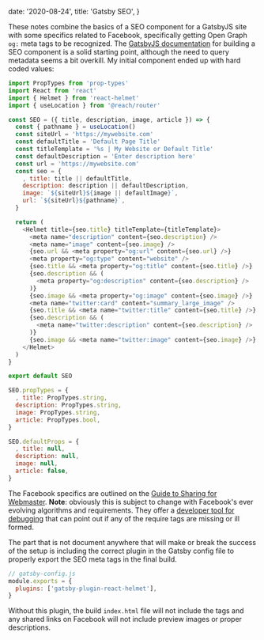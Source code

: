 
  date: '2020-08-24',
  title: 'Gatsby SEO',
}

These notes combine the basics of a SEO component for a GatsbyJS site with some specifics related to Facebook, specifically getting Open Graph `og:` meta tags to be recognized. The [GatsbyJS documentation](https://www.gatsbyjs.com/docs/add-seo-component/) for building a SEO component is a solid starting point, although the need to query metadata seems a bit overkill. My initial component ended up with hard coded values:

```javascript
import PropTypes from 'prop-types'
import React from 'react'
import { Helmet } from 'react-helmet'
import { useLocation } from '@reach/router'

const SEO = ({ title, description, image, article }) => {
  const { pathname } = useLocation()
  const siteUrl = 'https://mywebsite.com'
  const defaultTitle = 'Default Page Title'
  const titleTemplate = '%s | My Website or Default Title'
  const defaultDescription = 'Enter description here'
  const url = 'https://mywebsite.com'
  const seo = {
    , title: title || defaultTitle,
    description: description || defaultDescription,
    image: `${siteUrl}${image || defaultImage}`,
    url: `${siteUrl}${pathname}`,
  }

  return (
    <Helmet title={seo.title} titleTemplate={titleTemplate}>
      <meta name="description" content={seo.description} />
      <meta name="image" content={seo.image} />
      {seo.url && <meta property="og:url" content={seo.url} />}
      <meta property="og:type" content="website" />
      {seo.title && <meta property="og:title" content={seo.title} />}
      {seo.description && (
        <meta property="og:description" content={seo.description} />
      )}
      {seo.image && <meta property="og:image" content={seo.image} />}
      <meta name="twitter:card" content="summary_large_image" />
      {seo.title && <meta name="twitter:title" content={seo.title} />}
      {seo.description && (
        <meta name="twitter:description" content={seo.description} />
      )}
      {seo.image && <meta name="twitter:image" content={seo.image} />}
    </Helmet>
  )
}

export default SEO

SEO.propTypes = {
  , title: PropTypes.string,
  description: PropTypes.string,
  image: PropTypes.string,
  article: PropTypes.bool,
}

SEO.defaultProps = {
  , title: null,
  description: null,
  image: null,
  article: false,
}
```

The Facebook specifics are outlined on the [Guide to Sharing for Webmaster](https://developers.facebook.com/docs/sharing/webmasters/). **Note**: obviously this is subject to change with Facebook's ever evolving algorithms and requirements. They offer a [developer tool for debugging](https://developers.facebook.com/tools/debug/) that can point out if any of the require tags are missing or ill formed.

The part that is not document anywhere that will make or break the success of the setup is including the correct plugin in the Gatsby config file to properly export the SEO meta tags in the final build.

```javascript
// gatsby-config.js
module.exports = {
  plugins: ['gatsby-plugin-react-helmet'],
}
```

Without this plugin, the build `index.html` file will not include the tags and any shared links on Facebook will not include preview images or proper descriptions.

